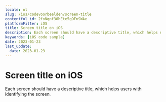 ```yaml
---
locale: nl
slug: /ios/codevoorbeelden/screen-title
contentful_id: 2foNqnf30hEte5gOFnSWAe
platformFilter: iOS
title: Screen title on iOS
description: Each screen should have a descriptive title, which helps users with identifying the screen.
keywords: [iOS code sample]
date: 2023-01-23
last_update:
  date: 2023-01-23
---
```


# Screen title on iOS

Each screen should have a descriptive title, which helps users with identifying the screen.

<CodeSample id="screen-title" locale="nl" platform="ios"/>
